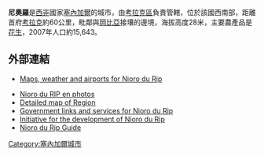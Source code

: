 {{Infobox settlement
<!--See Template:Infobox Settlement for additional fields that may be available-->
<!--See the Table at Infobox Settlement for all fields and descriptions of usage-->
<!-- Basic info  ---------------->
|official_name          = 尼奧羅
|other_name             =
|native_name            =  <!-- for cities whose native name is not in English -->
|nickname               =
|settlement_type        = <!--For Town or Village (Leave blank for the default City)-->
|motto                  =
<!-- images and maps  ----------->
|image_skyline          =
|imagesize              =
|image_caption          =
|image_flag             =
|flag_size              =
|image_seal             =
|seal_size              =
|image_shield           =
|shield_size            =
|image_blank_emblem     =
|blank_emblem_type      =
|blank_emblem_size      =
|image_map              =
|mapsize                = 250px
|map_caption            =
|image_map1             = Nioro_du_Rip_arrondissements.png
|mapsize1               = 250px
|map_caption1           =
|image_dot_map          =
|dot_mapsize            =
|dot_map_caption        =
|dot_x =  |dot_y =
|pushpin_map            =Senegal <!-- the name of a location map as per http://en.wikipedia.org/wiki/Template:Location_map -->
|pushpin_label_position = <!-- the position of the pushpin label: left, right, top, bottom, none -->
|pushpin_map_caption    =
|pushpin_mapsize        =
<!-- Location ------------------>
|coordinates_display    = inline,title
|coordinates_region     = SN
|subdivision_type       = 國家
|subdivision_name       = {{SEN}}
|subdivision_type1      = 區
|subdivision_name1      = [[考拉克區|考拉克區]]
|subdivision_type2      = 
|subdivision_name2      = 
<!-- Politics ----------------->
|government_footnotes   =
|government_type        =
|leader_title           =
|leader_name            =
|leader_title1          =  <!-- for places with, say, both a mayor and a city manager -->
|leader_name1           =
|established_title      =  <!-- Settled -->
|established_date       =
<!-- Area    --------------------->
|area_magnitude         =
|unit_pref                = <!--Enter: Imperial, if Imperial (metric) is desired-->
|area_footnotes           =
|area_total_km2           = <!-- ALL fields dealing with a measurements are subject to automatic unit conversion-->
|area_land_km2            = <!--See table @ Template:Infobox Settlement for details on automatic unit conversion-->
|area_water_km2           =
|area_total_sq_mi         =
|area_land_sq_mi          =
|area_water_sq_mi         =
|area_water_percent       =
<!-- Population   ----------------------->
|population_as_of               =
|population_footnotes           =
|population_note                =
|population_total               =15643
|population_density_km2         =
|population_density_sq_mi       =
<!-- General information  --------------->
|timezone               =
|utc_offset             =
|timezone_DST           =
|utc_offset_DST         =
|latd=13 |latm=45 |lats= |latNS=N
|longd=15 |longm=48 |longs= |longEW=W
|elevation_footnotes    =  <!--for references: use <ref> tags-->
|elevation_m            = 28
|elevation_ft           =
<!-- Area/postal codes & others -------->
|postal_code_type       =  <!-- enter ZIP code, Postcode, Post code, Postal code... -->
|postal_code            =
|area_code              =
|website                =
|footnotes              =
}}

'''尼奧羅'''是[[西非|西非]]國家[[塞內加爾|塞內加爾]]的城市，由[[考拉克區|考拉克區]]負責管轄，位於該國西南部，距離首府[[考拉克|考拉克]]約60公里，毗鄰與[[岡比亞|岡比亞]]接壤的邊境，海拔高度28米，主要農產品是[[花生|花生]]，2007年人口約15,643。

==外部連結==
*{{en}} [http://www.fallingrain.com/world/SG/10/Nioro_du_Rip.html Maps, weather and airports for Nioro du Rip] {{Wayback|url=http://www.fallingrain.com/world/SG/10/Nioro_du_Rip.html |date=20121024090907 }}
*[https://web.archive.org/web/20071217041221/http://laprincessedurip.blogspirit.com/album/nioro_du_rip_en_photos/page1/ Nioro du RIP en photos]
*[https://web.archive.org/web/20070928093744/http://www.au-senegal.com/collectivites-locales/kaolack.html Detailed map of Region]
*[https://web.archive.org/web/20071219235207/http://www.gouv.sn/annuaire/dep_reg.cfm?sigle=Nioro-Du-Rip Government links and services for Nioro du Rip]
*[https://web.archive.org/web/20070322191811/http://www.idnnioro.com/ Initiative for the development of Nioro du Rip]
*[http://www.planete-senegal.com/visites/nioro_du_rip.php Nioro du Rip Guide] {{Wayback|url=http://www.planete-senegal.com/visites/nioro_du_rip.php |date=20120207094546 }}

[[Category:塞內加爾城市|Category:塞內加爾城市]]

{{Senegal-stub}}